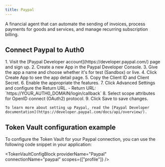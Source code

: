 ```yaml
---
title: Paypal
---
```




A financial agent that can automate the sending of invoices, process payments for goods and services, and manage recurring subscription billing.

## Connect Paypal to Auth0

<Steps>
  <Step title="Paypal setup">
    1. Visit the [Paypal Developer account](https://developer.paypal.com/) page and sign up.
    2. Create a new App in the Paypal Developer Console.
    3. Give the app a name and choose whether it's for test (Sandbox) or live.
    4. Click Create App to see the app detail page.
    5. Copy the Client ID and Client Secret.
    6. Enable the appropriate the features.
    7. Click Advanced Settings and configure the Return URL.
       - Return URL: `https://YOUR_AUTH0_DOMAIN/login/callback`
       <FindDomainInfoBlock />
    8. Select scope attributes for OpenID connect (OAuth2) protocol.
    9. Click Save to save changes.

    To learn more about setting up Paypal, read the [Paypal Developer documentation](https://developer.paypal.com/docs/api/overview/).
  </Step>
  <Step title="Auth0 setup">
    <Auth0SetupBlock providerName="Paypal" scopesName="Attributes" allowFreeFormScopes={true} />
  </Step>
</Steps>

<IntegrationInfoBlock providerName="Paypal" />

## Token Vault configuration example

To configure the Token Vault for your Paypal connection, you can use the following code snippet in your application:

<TokenVaultConfigBlock 
  providerName="Paypal"
  connectionName="paypal"
  scopes={["profile"]}
/>

<NextStepsBlock />